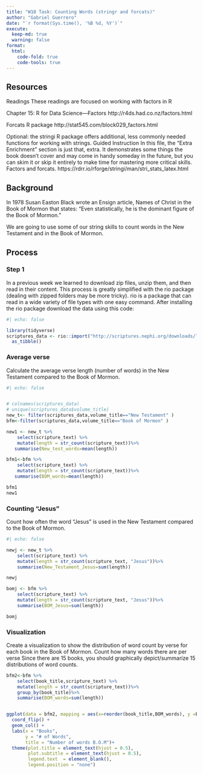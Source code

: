 ```yaml
---
title: "W10 Task: Counting Words (stringr and forcats)"
author: "Gabriel Guerrero"
date: "`r format(Sys.time(), '%B %d, %Y')`"
execute:
  keep-md: true
  warning: false
format:
  html:
    code-fold: true
    code-tools: true
---
```

## Resources

Readings
These readings are focused on working with factors in R

Chapter 15: R for Data Science—Factors http://r4ds.had.co.nz/factors.html

Forcats R package http://stat545.com/block029_factors.html

Optional: the stringi R package offers additional, less commonly needed functions for working with strings.
Guided Instruction
In this file, the “Extra Enrichment” section is just that, extra. It demonstrates some things the book doesn’t cover and may come in handy someday in the future, but you can skim it or skip it entirely to make time for mastering more critical skills. Factors and forcats. https://rdrr.io/rforge/stringi/man/stri_stats_latex.html

## Background

In 1978 Susan Easton Black wrote an Ensign article, Names of Christ in the Book of Mormon that states: “Even statistically, he is the dominant figure of the Book of Mormon.”

We are going to use some of our string skills to count words in the New Testament and in the Book of Mormon.

## Process

### Step 1
In a previous week we learned to download zip files, unzip them, and then read in their content. This process is greatly simplified with the rio package (dealing with zipped folders may be more tricky). rio is a package that can read in a wide variety of file types with one easy command. After installing the rio package download the data using this code:

```r
#| echo: false

library(tidyverse)
scriptures_data <- rio::import("http://scriptures.nephi.org/downloads/lds-scriptures.csv.zip") %>% 
  as_tibble()
```
### Average verse
Calculate the average verse length (number of words) in the New Testament compared to the Book of Mormon.
```r
#| echo: false


# colnames(scriptures_data)
# unique(scriptures_data$volume_title)
new_t<- filter(scriptures_data,volume_title=="New Testament" )
bfm<-filter(scriptures_data,volume_title=="Book of Mormon" )

new1 <- new_t %>%
    select(scripture_text) %>%
    mutate(length = str_count(scripture_text))%>%
   summarise(New_test_words=mean(length))

bfm1<-bfm %>%
    select(scripture_text) %>%
    mutate(length = str_count(scripture_text))%>%
   summarise(BOM_words=mean(length))

bfm1
new1

```
### Counting "Jesus"
Count how often the word “Jesus” is used in the New Testament compared to the Book of Mormon.
```r
#| echo: false

newj <- new_t %>%
    select(scripture_text) %>%
    mutate(length = str_count(scripture_text, "Jesus"))%>%
    summarise(New_Testament_Jesus=sum(length))

newj

bomj <- bfm %>%
    select(scripture_text) %>%
    mutate(length = str_count(scripture_text, "Jesus"))%>%
    summarise(BOM_Jesus=sum(length))

bomj
```

### Visualization

Create a visualization to show the distribution of word count by verse for each book in the Book of Mormon.
Count how many words there are per verse
Since there are 15 books, you should graphically depict/summarize 15 distributions of word counts.

```r

bfm2<-bfm %>%
    select(book_title,scripture_text) %>%
    mutate(length = str_count(scripture_text))%>%
    group_by(book_title)%>%
    summarise(BOM_words=sum(length))


ggplot(data = bfm2, mapping = aes(x=reorder(book_title,BOM_words), y =BOM_words, fill=book_title)) +
  coord_flip() +
  geom_col() +
  labs(x = "Books",
       y = "# of Words",
       title = "Number of words B.O.M")+
  theme(plot.title = element_text(hjust = 0.5),
        plot.subtitle = element_text(hjust = 0.5),
        legend.text  = element_blank(),
        legend.position = "none")
  

```



